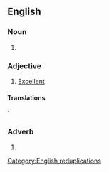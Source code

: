 ==English==

===Noun===
{{en-noun|sg=[[tip]]-[[top]]}}

# {{alternative spelling of|[[tiptop]]}}

===Adjective===
{{en-adj|-|pos=[[tip]]-[[top]]}}

# [[excellent|Excellent]]

====Translations====
{{trans-see|excellent}}`

===Adverb===
{{en-adv|-|pos=[[tip]]-[[top]]}}

# {{alternative spelling of|[[tiptop]]}}

[[Category:English reduplications]]